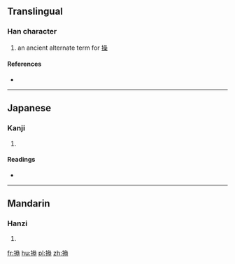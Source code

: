 ==Translingual==

===Han character===
{{Han char|rn=64|rad=手|as=12|sn=15|four=|canj=手戈戈心 (QIIP)}}
# {{defn|Han|sort=手12}} an ancient alternate term for [[操]]

====References====
* {{Han ref|kx=0455.070|dkj=12723|dj=0804.130|hdz=31965.010|uh=64A1|ud=25761}}

----

==Japanese==

===Kanji===
{{ja-kanji|grade=|rs=手12}}

# {{defn|lang=ja|sort=手12}}

====Readings====
* {{ja-readings|on=[[そう]] (sō), [[さん]] (san)|kun=[[みさお]] (misao), [[あやつる]] (ayatsuru)}}

----

==Mandarin==

===Hanzi===
{{cmn-hanzi|pin=[[cāo]] ([[cao1]])|wg=ts'ao<sup>1</sup>}}

# {{defn|lang=cmn|sort=手12}}

[[fr:撡]]
[[hu:撡]]
[[pl:撡]]
[[zh:撡]]
